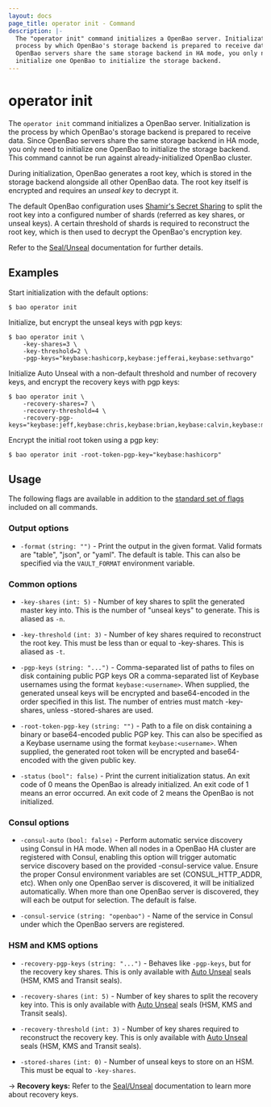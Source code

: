```yaml
---
layout: docs
page_title: operator init - Command
description: |-
  The "operator init" command initializes a OpenBao server. Initialization is the
  process by which OpenBao's storage backend is prepared to receive data. Since
  OpenBao servers share the same storage backend in HA mode, you only need to
  initialize one OpenBao to initialize the storage backend.
---
```


# operator init

The `operator init` command initializes a OpenBao server. Initialization is the
process by which OpenBao's storage backend is prepared to receive data. Since
OpenBao servers share the same storage backend in HA mode, you only need to
initialize one OpenBao to initialize the storage backend.
This command cannot be run against already-initialized OpenBao cluster.

During initialization, OpenBao generates a root key, which is stored in the storage backend alongside all other OpenBao data. The root key itself is encrypted and requires an _unseal key_ to decrypt it.

The default OpenBao configuration uses [Shamir's Secret Sharing](https://en.wikipedia.org/wiki/Shamir%27s_Secret_Sharing) to split the root key into a configured number of shards (referred as key shares, or unseal keys). A certain threshold of shards is required to reconstruct the root key, which is then used to decrypt the OpenBao's encryption key.

Refer to the [Seal/Unseal](/vault/docs/concepts/seal#seal-unseal) documentation for further details.

## Examples

Start initialization with the default options:

```shell-session
$ bao operator init
```

Initialize, but encrypt the unseal keys with pgp keys:

```shell-session
$ bao operator init \
    -key-shares=3 \
    -key-threshold=2 \
    -pgp-keys="keybase:hashicorp,keybase:jefferai,keybase:sethvargo"
```

Initialize Auto Unseal with a non-default threshold and number of recovery keys, and encrypt the recovery keys with pgp keys:

```shell-session
$ bao operator init \
    -recovery-shares=7 \
    -recovery-threshold=4 \
    -recovery-pgp-keys="keybase:jeff,keybase:chris,keybase:brian,keybase:calvin,keybase:matthew,keybase:vishal,keybase:nick"
```

Encrypt the initial root token using a pgp key:

```shell-session
$ bao operator init -root-token-pgp-key="keybase:hashicorp"
```

## Usage

The following flags are available in addition to the [standard set of
flags](/vault/docs/commands) included on all commands.

### Output options

- `-format` `(string: "")` - Print the output in the given format. Valid formats
  are "table", "json", or "yaml". The default is table. This can also be
  specified via the `VAULT_FORMAT` environment variable.

### Common options

- `-key-shares` `(int: 5)` - Number of key shares to split the generated master
  key into. This is the number of "unseal keys" to generate. This is aliased as
  `-n`.

- `-key-threshold` `(int: 3)` - Number of key shares required to reconstruct the
  root key. This must be less than or equal to -key-shares. This is aliased as
  `-t`.

- `-pgp-keys` `(string: "...")` - Comma-separated list of paths to files on disk
  containing public PGP keys OR a comma-separated list of Keybase usernames
  using the format `keybase:<username>`. When supplied, the generated unseal
  keys will be encrypted and base64-encoded in the order specified in this list.
  The number of entries must match -key-shares, unless -stored-shares are used.

- `-root-token-pgp-key` `(string: "")` - Path to a file on disk containing a
  binary or base64-encoded public PGP key. This can also be specified as a
  Keybase username using the format `keybase:<username>`. When supplied, the
  generated root token will be encrypted and base64-encoded with the given
  public key.

- `-status` `(bool": false)` - Print the current initialization status. An exit
  code of 0 means the OpenBao is already initialized. An exit code of 1 means an
  error occurred. An exit code of 2 means the OpenBao is not initialized.

### Consul options

- `-consul-auto` `(bool: false)` - Perform automatic service discovery using
  Consul in HA mode. When all nodes in a OpenBao HA cluster are registered with
  Consul, enabling this option will trigger automatic service discovery based on
  the provided -consul-service value. Ensure the proper Consul environment
  variables are set (CONSUL_HTTP_ADDR, etc). When only one OpenBao server is
  discovered, it will be initialized automatically. When more than one OpenBao
  server is discovered, they will each be output for selection. The default is
  false.

- `-consul-service` `(string: "openbao")` - Name of the service in Consul under
  which the OpenBao servers are registered.

### HSM and KMS options

- `-recovery-pgp-keys` `(string: "...")` - Behaves like `-pgp-keys`, but for the
  recovery key shares. This is only available with [Auto Unseal](/vault/docs/concepts/seal#auto-unseal) seals (HSM, KMS and Transit seals).

- `-recovery-shares` `(int: 5)` - Number of key shares to split the recovery key
  into. This is only available with [Auto Unseal](/vault/docs/concepts/seal#auto-unseal) seals (HSM, KMS and Transit seals).

- `-recovery-threshold` `(int: 3)` - Number of key shares required to
  reconstruct the recovery key. This is only available with [Auto Unseal](/vault/docs/concepts/seal#auto-unseal) seals (HSM, KMS and Transit seals).

- `-stored-shares` `(int: 0)` - Number of unseal keys to store on an HSM. This
  must be equal to `-key-shares`.

-> **Recovery keys:** Refer to the
 [Seal/Unseal](/vault/docs/concepts/seal#recovery-key) documentation to learn more
 about recovery keys.
